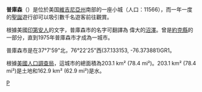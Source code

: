'''普庫森'''（{{lang-en|Poquoson}}）是位於美国[[維吉尼亞州|維吉尼亞州]]南部的一座小城（人口：11566），而一年一度的[[聖誕|聖誕]]遊行卻可以吸引數千名遊客前往觀賞。

根據美國[[印第安人|印第安人]]的文字，普庫森市的名字可翻譯為 偉大的[[沼澤|沼澤]]。曾是[[約克縣|約克縣]]的一部分，直到1975年普庫森市才成為一城市。

普庫森市是在37°7'59"北，76°22'25"西(37.133153, -76.373881)GR1。

根據[[美國人口調查局|美國人口調查局]]，這城市的總面積為203.1 km² (78.4 mi²)。203.1 km² (78.4 mi²)是土地和162.9 km² (62.9 mi²)是水。
{{弗吉尼亚州}}
[[Category:弗吉尼亚州城市|P]]